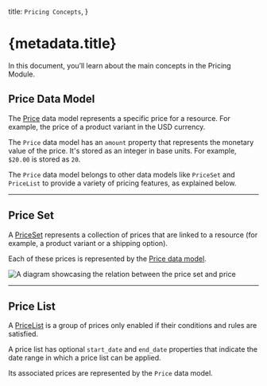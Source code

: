   title: `Pricing Concepts`,
}

# {metadata.title}

In this document, you’ll learn about the main concepts in the Pricing Module.

## Price Data Model

The [Price](/references/pricing/models/Price) data model represents a specific price for a resource. For example, the price of a product variant in the USD currency.

The `Price` data model has an `amount` property that represents the monetary value of the price. It's stored as an integer in base units. For example, `$20.00` is stored as `20`.

The `Price` data model belongs to other data models like `PriceSet` and `PriceList` to provide a variety of pricing features, as explained below.

---

## Price Set

A [PriceSet](/references/pricing/models/PriceSet) represents a collection of prices that are linked to a resource (for example, a product variant or a shipping option).

Each of these prices is represented by the [Price data model](/references/pricing/models/Price).

![A diagram showcasing the relation between the price set and price](https://res.cloudinary.com/dza7lstvk/image/upload/v1709648650/Medusa%20Resources/price-set-money-amount_xeees0.jpg)

---

## Price List

A [PriceList](/references/pricing/models/PriceList) is a group of prices only enabled if their conditions and rules are satisfied.

A price list has optional `start_date` and `end_date` properties that indicate the date range in which a price list can be applied.

Its associated prices are represented by the `Price` data model.